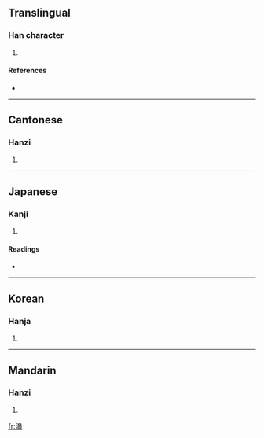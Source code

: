==Translingual==

===Han character===
{{Han char|rn=85|rad=水|as=14|sn=17|four=3614<sub>6</sub>|canj=水竹山中 (EHUL)}}

# {{defn|Han|sort=水14}}

====References====
* {{Han ref|kx=0655.350|dkj=18496|dj=1066.080|hdz=31770.070|uh=6FDE|ud=28638|bh=ED57|bd=60759}}

----

==Cantonese==

===Hanzi===
{{yue-hanzi|jyut=|y=pei3}}

# {{defn|Cantonese|sort=水14}}

----

==Japanese==

===Kanji===
{{ja-kanji|grade=|rs=水14}}

# {{defn|Japanese|sort=水14}}

====Readings====
* {{ja-readings|on=[[ひ]] (hi), [[へい]] (hei), [[はい]] (hai), [[び]] (bi)|kun=}}

----

==Korean==

===Hanja===
{{ko-hanja|hangeul=비|eumhun=|rv=bi|mr=pi|y=pi}}

# {{defn|Korean|sort=水14}}

----

==Mandarin==

===Hanzi===
{{cmn-hanzi|pin=[[pì]] ([[pi4]])|wg=p'i<sup>4</sup>}}

# {{defn|Mandarin|sort=水14}}

[[fr:濞]]